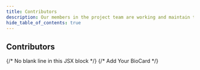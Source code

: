 ```yaml
---
title: Contributors
description: Our members in the project team are working and maintain this project. 
hide_table_of_contents: true
---
```

## Contributors



<div className="container">
  <div className="row">
    {/* No blank line in this JSX block */}
    <BioCard 
      name="George Zhang" 
      role="Father, Software Engineer, Teacher"
      profileImage="/img/contributors/GeorgeZhang.png"
      description="Hi there, my name is George Zhang from Edmonton. I like coding and teaching and also like hiking. You can find me at GITHUB." 
      to="/contributors/georgezhang"
      />
      {/* Add Your BioCard */}
    <BioCard 
      name="Hao C." 
      role="Student"
      profileImage="/img/contributors/hao.png"
      description="Hey, my name is Hao." 
      to="/contributors/hao"
      />
      <BioCard 
      name="Yania F." 
      role="Student"
      profileImage="/img/contributors/yania.png"
      description="Hello, my name is Yania. I am from Montreal." 
      to="/contributors/yania"
      />
  </div>
</div>